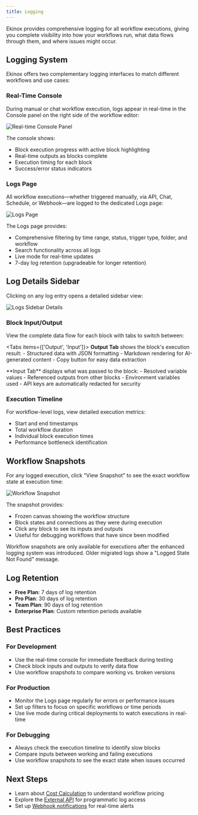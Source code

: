 ```yaml
---
title: Logging
---
```



Ekinox provides comprehensive logging for all workflow executions, giving you complete visibility into how your workflows run, what data flows through them, and where issues might occur.

## Logging System

Ekinox offers two complementary logging interfaces to match different workflows and use cases:

### Real-Time Console

During manual or chat workflow execution, logs appear in real-time in the Console panel on the right side of the workflow editor:

<div className="flex justify-center">
  <Image
    src="/static/logs/console.png"
    alt="Real-time Console Panel"
    width={400}
    height={300}
    className="my-6"
  />
</div>

The console shows:
- Block execution progress with active block highlighting
- Real-time outputs as blocks complete
- Execution timing for each block
- Success/error status indicators

### Logs Page

All workflow executions—whether triggered manually, via API, Chat, Schedule, or Webhook—are logged to the dedicated Logs page:

<div className="flex justify-center">
  <Image
    src="/static/logs/logs.png"
    alt="Logs Page"
    width={600}
    height={400}
    className="my-6"
  />
</div>

The Logs page provides:
- Comprehensive filtering by time range, status, trigger type, folder, and workflow
- Search functionality across all logs
- Live mode for real-time updates
- 7-day log retention (upgradeable for longer retention)

## Log Details Sidebar

Clicking on any log entry opens a detailed sidebar view:

<div className="flex justify-center">
  <Image
    src="/static/logs/logs-sidebar.png"
    alt="Logs Sidebar Details"
    width={600}
    height={400}
    className="my-6"
  />
</div>

### Block Input/Output

View the complete data flow for each block with tabs to switch between:

<Tabs items={['Output', 'Input']}>
  <Tab>
    **Output Tab** shows the block's execution result:
    - Structured data with JSON formatting
    - Markdown rendering for AI-generated content
    - Copy button for easy data extraction
  </Tab>
  
  <Tab>
    **Input Tab** displays what was passed to the block:
    - Resolved variable values
    - Referenced outputs from other blocks
    - Environment variables used
    - API keys are automatically redacted for security
  </Tab>
</Tabs>

### Execution Timeline

For workflow-level logs, view detailed execution metrics:
- Start and end timestamps
- Total workflow duration
- Individual block execution times
- Performance bottleneck identification

## Workflow Snapshots

For any logged execution, click "View Snapshot" to see the exact workflow state at execution time:

<div className="flex justify-center">
  <Image
    src="/static/logs/logs-frozen-canvas.png"
    alt="Workflow Snapshot"
    width={600}
    height={400}
    className="my-6"
  />
</div>

The snapshot provides:
- Frozen canvas showing the workflow structure
- Block states and connections as they were during execution
- Click any block to see its inputs and outputs
- Useful for debugging workflows that have since been modified

<Callout type="info">
  Workflow snapshots are only available for executions after the enhanced logging system was introduced. Older migrated logs show a "Logged State Not Found" message.
</Callout>

## Log Retention

- **Free Plan**: 7 days of log retention
- **Pro Plan**: 30 days of log retention
- **Team Plan**: 90 days of log retention
- **Enterprise Plan**: Custom retention periods available

## Best Practices

### For Development
- Use the real-time console for immediate feedback during testing
- Check block inputs and outputs to verify data flow
- Use workflow snapshots to compare working vs. broken versions

### For Production
- Monitor the Logs page regularly for errors or performance issues
- Set up filters to focus on specific workflows or time periods
- Use live mode during critical deployments to watch executions in real-time

### For Debugging
- Always check the execution timeline to identify slow blocks
- Compare inputs between working and failing executions
- Use workflow snapshots to see the exact state when issues occurred

## Next Steps

- Learn about [Cost Calculation](/execution/costs) to understand workflow pricing
- Explore the [External API](/execution/api) for programmatic log access
- Set up [Webhook notifications](/execution/api#webhook-subscriptions) for real-time alerts